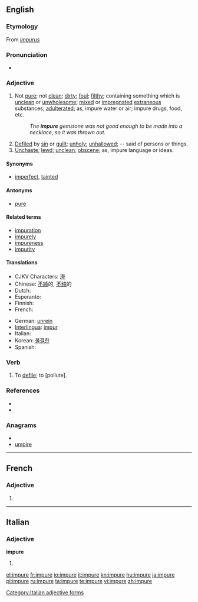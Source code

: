 ==English==

===Etymology===
From {{etyl|la}} ''[[impurus]]''

===Pronunciation===
* {{rhymes|ʊə(r)}}

===Adjective===
{{en-adj-more}}

# Not [[pure]]; not [[clean]]; [[dirty]]; [[foul]]; [[filthy]]; containing something which is [[unclean]] or [[unwholesome]]; [[mixed]] or [[impregnate]]d [[extraneous]] substances; [[adulterate]]d; as, impure water or air; impure drugs, food, etc.
#: ''The '''impure''' gemstone was not good enough to be made into a necklace, so it was thrown out.''
# [[defile|Defiled]] by [[sin]] or [[guilt]]; [[unholy]]; [[unhallowed]]; -- said of persons or things.
# [[unchaste|Unchaste]]; [[lewd]]; [[unclean]]; [[obscene]]; as, impure language or ideas.

====Synonyms====
* [[imperfect]], [[tainted]]

====Antonyms====
* [[pure]]

====Related terms====
* [[impuration]]
* [[impurely]]
* [[impureness]]
* [[impurity]]

====Translations====
{{trans-top|impure}}
* CJKV Characters: [[洿]]
* Chinese: [[不純]]的, [[不纯]]的
* Dutch: {{t-|nl|onzuiver}}
* Esperanto: {{t-|eo|malpura|xs=Esperanto}}
* Finnish: {{t-|fi|epäpuhdas}}
* French: {{t+|fr|impur|m}}
{{trans-mid}}
* German: [[unrein]]
* [[Interlingua]]: [[impur]]
* Italian: {{t+|it|impuro|m}}
* Korean: [[불결한]]
* Spanish: {{t-|es|impuro|m}}
{{trans-bottom}}

===Verb===
{{en-verb|impur|ing}}

# {{transitive}} {{obsolete}} To [[defile]]; to [pollute].

===References===
* {{R:Century 1911}}
* {{R:Webster 1913}}

===Anagrams===
* {{alphagram|eimpru}}
* [[umpire#English|umpire]]

----

==French==

===Adjective===
{{fr-adj-form}} {{f}}

# {{form of|feminine|impur|lang=French}}

----

==Italian==

===Adjective===
'''impure''' {{p}}

# {{feminine of|impuro#Adjective|impuro}}

[[Category:Italian adjective forms]]

[[el:impure]]
[[fr:impure]]
[[io:impure]]
[[it:impure]]
[[kn:impure]]
[[hu:impure]]
[[ja:impure]]
[[pl:impure]]
[[ru:impure]]
[[ta:impure]]
[[te:impure]]
[[vi:impure]]
[[zh:impure]]